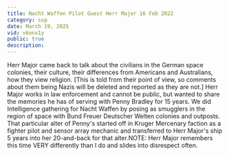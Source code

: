 ```yaml
---
title: Nacht Waffen Pilot Guest Herr Major 16 Feb 2022
category: ssp
date: March 19, 2025
vid: v6onx1y
public: true
description:
---
```

Herr Major came back to talk about the civilians in the German space colonies, their culture, their differences from Americans and Australians, how they view religion. [This is told from their point of view, so comments about them being Nazis will be deleted and reported as they are not.]
Herr Major works in law enforcement and cannot be public, but wanted to share the memories he has of serving with Penny Bradley for 15 years. We did Intelligence gathering for Nacht Waffen by posing as smugglers in the region of space with Bund Freuer Deutscher Welten colonies and outposts.
That particular alter of Penny's started off in Kruger Mercenary faction as a fighter pilot and sensor array mechanic and transferred to Herr Major's ship 5 years into her 20-and-back for that alter.NOTE: Herr Major remembers this time VERY differently than I do and slides into disrespect often.
